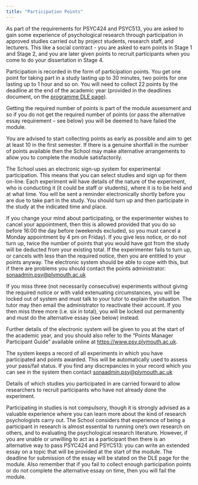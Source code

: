 ```yaml
---
title: "Participation Points"
---
```


As part of the requirements for PSYC424 and PSYC513, you are asked to gain some experience of psychological research through participation in approved studies carried out by project students, research staff, and lecturers. This like a social contract - you are asked to earn points in Stage 1 and Stage 2, and you are later given points to recruit participants when you come to do your dissertation in Stage 4.

Participation is recorded in the form of participation points. You get one point for taking part in a study lasting up to 30 minutes, two points for one lasting up to 1 hour and so on. You will need to collect 22 points by the deadline at the end of the academic year (provided in the deadlines document, on the [programme DLE page](https://dle.plymouth.ac.uk/course/view.php?id=38727)).

Getting the required number of points is part of the module assessment and so if you do not get the required number of points (or pass the alternative essay requirement -- see below) you will be deemed to have failed the module.

You are advised to start collecting points as early as possible and aim to get at least 10 in the first semester. If there is a genuine shortfall in the number of points available then the School may make alternative arrangements to allow you to complete the module satisfactorily.

The School uses an electronic sign-up system for experimental participation. This means that you can select studies and sign up for them on-line. Each experiment will have details of the nature of the experiment, who is conducting it (it could be staff or students), where it is to be held and at what time. You will be sent a reminder electronically shortly before you are due to take part in the study. You should turn up and then participate in the study at the indicated time and place.

If you change your mind about participating, or the experimenter wishes to cancel your appointment, then this is allowed provided that you do so before 16:00 the day before (weekends excluded, so you must cancel a Monday appointment by 4 pm on Friday). If you give less notice, or do not turn up, twice the number of points that you would have got from the study will be deducted from your existing total. If the experimenter fails to turn up, or cancels with less than the required notice, then you are entitled to your points anyway. The electronic system should be able to cope with this, but if there are problems you should contact the points administrator: [sonaadmin.psy\@plymouth.ac.uk](mailto:sonaadmin.psy@plymouth.ac.uk){.email}

If you miss three (not necessarily consecutive) experiments without giving the required notice or with valid extenuating circumstances, you will be locked out of system and must talk to your tutor to explain the situation. The tutor may then email the administrator to reactivate their account. If you then miss three more (i.e. six in total), you will be locked out permanently and must do the alternative essay (see below) instead.

Further details of the electronic system will be given to you at the start of the academic year, and you should also refer to the "Points Manager Participant Guide" available online at <https://www.psy.plymouth.ac.uk>.

The system keeps a record of all experiments in which you have participated and points awarded. This will be automatically used to assess your pass/fail status. If you find any discrepancies in your record which you can see in the system then contact [sonaadmin.psy\@plymouth.ac.uk](mailto:sonaadmin.psy@plymouth.ac.uk){.email}

Details of which studies you participated in are carried forward to allow researchers to recruit participants who have not already done the experiment.

Participating in studies is not compulsory, though it is strongly advised as a valuable experience where you can learn more about the kind of research psychologists carry out. The School considers that experience of being a participant in research is almost essential to running one's own research on others, and to evaluating the psychological research literature. However, if you are unable or unwilling to act as a participant then there is an alternative way to pass PSYC424 and PSYC513: you can write an extended essay on a topic that will be provided at the start of the module. The deadline for submission of the essay will be stated on the DLE page for the module. Also remember that if you fail to collect enough participation points or do not complete the alternative essay on time, then you will fail the module.

